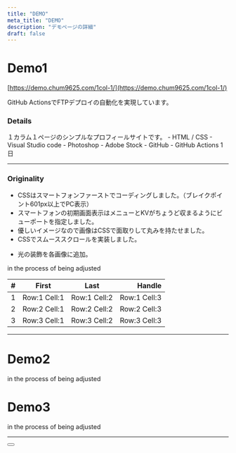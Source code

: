```yaml
---
title: "DEMO"
meta_title: "DEMO"
description: "デモページの詳細"
draft: false
---
```


<a id="demo1"></a>

#  Demo1

[https://demo.chum9625.com/1col-1/](https://demo.chum9625.com/1col-1/)

<Notice type="note">GitHub ActionsでFTPデプロイの自動化を実現しています。</Notice>

### Details

<Tabs client:load>

<Tab name="概要">
１カラム１ページのシンプルなプロフィールサイトです。
</Tab>

<Tab name="言語・ツール・技術">
- HTML / CSS
- Visual Studio code
- Photoshop
- Adobe Stock
- GitHub
- GitHub Actions
</Tab>

<Tab name="制作期間">
1日
</Tab>
</Tabs>

---

###  Originality

<Accordion client:load title="コーディングで工夫したこと">

- CSSはスマートフォンファーストでコーディングしました。（ブレイクポイント601px以上でPC表示）
- スマートフォンの初期画面表示はメニューとKVがちょうど収まるようにビューポートを指定しました。
- 優しいイメージなので画像はCSSで面取りして丸みを持たせました。
- CSSでスムーススクロールを実装しました。

</Accordion>

<Accordion client:load title="イメージ加工で工夫したこと">

- 光の装飾を各画像に追加。

in the process of being adjusted


| #   |    First     |     Last     |       Handle |
| :-- | :----------: | :----------: | -----------: |
| 1   | Row:1 Cell:1 | Row:1 Cell:2 | Row:1 Cell:3 |
| 2   | Row:2 Cell:1 | Row:2 Cell:2 | Row:2 Cell:3 |
| 3   | Row:3 Cell:1 | Row:3 Cell:2 | Row:3 Cell:3 |


</Accordion>

---

#  Demo2

in the process of being adjusted

#  Demo3

in the process of being adjusted


---
<Button label="Back To Home" link="./" style="solid" />
